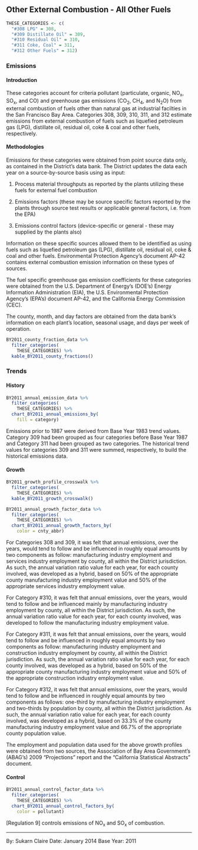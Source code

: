 ## Other External Combustion - All Other Fuels {#SS-combust-external-other}

```r
THESE_CATEGORIES <- c(
  "#308 LPG" = 308,
  "#309 Distillate Oil" = 309,
  "#310 Residual Oil" = 310,
  "#311 Coke, Coal" = 311,
  "#312 Other Fuels" = 312)
```

### Emissions

#### Introduction {-}

These categories account for criteria pollutant (particulate, organic, NO~x~, SO~x~, and CO) and greenhouse gas emissions (CO~2~, CH~4~, and N~2~O) from external combustion of fuels other than natural gas at industrial facilties in the San Francisco Bay Area. Categories 308, 309, 310, 311, and 312 estimate emissions from external combustion of fuels such as liquefied petroleum gas (LPG), distillate oil, residual oil, coke & coal and other fuels, respectively.

#### Methodologies {-}

Emissions for these categories were obtained from point source data only, as contained in the District's data bank. The District updates the data each year on a source-by-source basis using as input:

1. Process material throughputs as reported by the plants utilizing these fuels for external fuel combustion

2. Emissions factors (these may be source specific factors reported by the plants through source test results or applicable general factors, i.e. from the EPA)

3. Emissions control factors (device-specific or general - these may supplied by the plants also)

Information on these specific sources allowed them to be identified as using fuels such as liquefied petroleum gas (LPG), distillate oil, residual oil, coke & coal and other fuels. Environmental Protection Agency’s document AP-42 contains external combustion emission information on these types of sources.

The fuel specific greenhouse gas emission coefficients for these categories were obtained from the U.S. Department of Energy’s (DOE’s) Energy Information Administration (EIA), the U.S. Environmental Protection Agency’s (EPA’s) document AP-42, and the California Energy Commission (CEC).

The county, month, and day factors are obtained from the data bank's information on each plant's location, seasonal usage, and days per week of operation.

```r
BY2011_county_fraction_data %>%
  filter_categories(
    THESE_CATEGORIES) %>%
  kable_BY2011_county_fractions()
```

### Trends

#### History {-}

```r
BY2011_annual_emission_data %>%
  filter_categories(
    THESE_CATEGORIES) %>%
  chart_BY2011_annual_emissions_by(
    fill = category) 
```

Emissions prior to 1987 were derived from Base Year 1983 trend values. Category 309 had been grouped as four categories before Base Year 1987 and Category 311 had been grouped as two categories. The historical trend values for categories 309 and 311 were summed, respectively, to build the historical emissions data.

#### Growth {-}

```r
BY2011_growth_profile_crosswalk %>%
  filter_categories(
    THESE_CATEGORIES) %>%
  kable_BY2011_growth_crosswalk()
```

```r
BY2011_annual_growth_factor_data %>%
  filter_categories(
    THESE_CATEGORIES) %>%
  chart_BY2011_annual_growth_factors_by(
    color = cnty_abbr) 
```

For Categories 308 and 309, it was felt that annual emissions, over the years, would tend to follow and be influenced in roughly equal amounts by two components as follow: manufacturing industry employment and services industry employment by county, all within the District jurisdiction. As such, the annual variation ratio value for each year, for each county involved, was developed as a hybrid, based on 50% of the appropriate county manufacturing industry employment value and 50% of the appropriate services industry employment value.

For Category #310, it was felt that annual emissions, over the years, would tend to follow and be influenced mainly by manufacturing industry employment by county, all within the District jurisdiction. As such, the annual variation ratio value for each year, for each county involved, was developed to follow the manufacturing industry employment value.

For Category #311, it was felt that annual emissions, over the years, would tend to follow and be influenced in roughly equal amounts by two components as follow: manufacturing industry employment and construction industry employment by county, all within the District jurisdiction. As such, the annual variation ratio value for each year, for each county involved, was developed as a hybrid, based on 50% of the appropriate county manufacturing industry employment value and 50% of the appropriate construction industry employment value.

For Category #312, it was felt that annual emissions, over the years, would tend to follow and be influenced in roughly equal amounts by two components as follows: one-third by manufacturing industry employment and two-thirds by population by county, all within the District jurisdiction. As such, the annual variation ratio value for each year, for each county involved, was developed as a hybrid, based on 33.3% of the county manufacturing industry employment value and 66.7% of the appropriate county population value.

The employment and population data used for the above growth profiles were obtained from two sources, the Association of Bay Area Government's (ABAG’s) 2009 "Projections" report and the "California Statistical Abstracts" document.

#### Control {-}

```r
BY2011_annual_control_factor_data %>%
  filter_categories(
    THESE_CATEGORIES) %>%
  chart_BY2011_annual_control_factors_by(
    color = pollutant) 
```

[Regulation 9] controls emissions of NO~x~ and SO~x~ of combustion.

***

By: Sukarn Claire 
Date: January 2014 
Base Year: 2011

